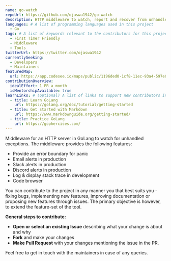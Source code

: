 ```yaml
---
name: go-watch
repoUrl: https://github.com/ojaswa1942/go-watch
description: HTTP middleware to watch, report and recover from unhandled exceptions in GoLang.
languages: # A list of programming languages used in this project
  - Go
tags: # A list of keywords relevant to the contributors for this project
  - First Timer Friendly
  - Middleware
  - Tools
twitterUrl: https://twitter.com/ojaswa1942
currentlySeeking:
  - Developers
  - Maintainers
featuredMap:
  url: https://app.codesee.io/maps/public/1196ded0-1cf8-11ec-93a4-597e0e9e12ee 
contributionOverview:
  idealEffort: 1 PR a month
  isMentorshipAvailable: true
learnLinks: # (optional) A list of links to support new contributors in learning about your project and tech stack and culture / community
  - title: Learn GoLang
    url: https://golang.org/doc/tutorial/getting-started
  - title: Get started with Markdown
    url: https://www.markdownguide.org/getting-started/
  - title: Practice GoLang
    url: https://gophercises.com/
---
```


<Overview>

Middleware for an HTTP server in GoLang to watch for unhandled exceptions. The middleware provides the following features:

- Provide an error boundary for panic
- Email alerts in production
- Slack alerts in production
- Discord alerts in production
- Log & display stack trace in development
- Code browser 

</Overview>

<Contributing>

You can contribute to the project in any manner you that best suits you - fixing bugs, implementing new features, improving documentation or proposing new features through issues. The primary objective is however, to extend the feature-set of the tool.

**General steps to contribute:**
- **Open or select an existing Issue** describing what your change is about and why
- **Fork** and make your changes
- **Make Pull Request** with your changes mentioning the issue in the PR.

Feel free to get in touch with the maintainers in case of any queries.

</Contributing>
